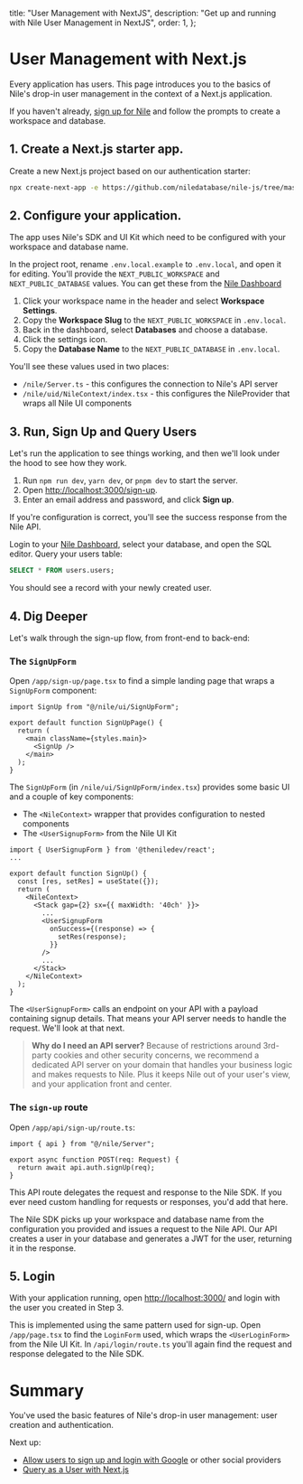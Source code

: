   title: "User Management with NextJS",
  description: "Get up and running with Nile User Management in NextJS",
  order: 1,
};

# User Management with Next.js

Every application has users. This page introduces you to the basics of Nile's drop-in user
management in the context of a Next.js application.

If you haven't already, [sign up for Nile][nad] and follow the prompts to create a workspace and
database.

## 1. Create a Next.js starter app.

Create a new Next.js project based on our authentication starter:

```bash
npx create-next-app -e https://github.com/niledatabase/nile-js/tree/master/examples/authentication nile-auth-app && cd nile-auth-app
```

## 2. Configure your application.

The app uses Nile's SDK and UI Kit which need to be configured with your workspace and database
name.

In the project root, rename `.env.local.example` to `.env.local`, and open it for editing. You'll
provide the `NEXT_PUBLIC_WORKSPACE` and `NEXT_PUBLIC_DATABASE` values. You can get these from the
[Nile Dashboard][nad]

1. Click your workspace name in the header and select **Workspace Settings**.
2. Copy the **Workspace Slug** to the `NEXT_PUBLIC_WORKSPACE` in `.env.local`.
3. Back in the dashboard, select **Databases** and choose a database.
4. Click the settings icon.
5. Copy the **Database Name** to the `NEXT_PUBLIC_DATABASE` in `.env.local`.

You'll see these values used in two places:

- `/nile/Server.ts` - this configures the connection to Nile's API server
- `/nile/uid/NileContext/index.tsx` - this configures the NileProvider that wraps all Nile UI
  components

## 3. Run, Sign Up and Query Users

Let's run the application to see things working, and then we'll look under the hood to see how they
work.

1. Run `npm run dev`, `yarn dev`, or `pnpm dev` to start the server.
2. Open [http://localhost:3000/sign-up](http://localhost:3000/sign-up).
3. Enter an email address and password, and click **Sign up**.

If you're configuration is correct, you'll see the success response from the Nile API.

Login to your [Nile Dashboard][nad], select your database, and open the SQL editor. Query your users
table:

```sql
SELECT * FROM users.users;
```

You should see a record with your newly created user.

## 4. Dig Deeper

Let's walk through the sign-up flow, from front-end to back-end:

### The `SignUpForm`

Open `/app/sign-up/page.tsx` to find a simple landing page that wraps a `SignUpForm` component:

```tsx title="/app/sign-up/page.tsx"
import SignUp from "@/nile/ui/SignUpForm";

export default function SignUpPage() {
  return (
    <main className={styles.main}>
      <SignUp />
    </main>
  );
}
```

The `SignUpForm` (in `/nile/ui/SignUpForm/index.tsx`) provides some basic UI and a couple of key
components:

- The `<NileContext>` wrapper that provides configuration to nested components
- The `<UserSignupForm>` from the Nile UI Kit

```tsx title="/nile/ui/SignUpForm/index.tsx"
import { UserSignupForm } from '@theniledev/react';
...

export default function SignUp() {
  const [res, setRes] = useState({});
  return (
    <NileContext>
      <Stack gap={2} sx={{ maxWidth: '40ch' }}>
        ...
        <UserSignupForm
          onSuccess={(response) => {
            setRes(response);
          }}
        />
        ...
      </Stack>
    </NileContext>
  );
}

```

The `<UserSignupForm>` calls an endpoint on your API with a payload containing signup details. That
means your API server needs to handle the request. We'll look at that next.

> **Why do I need an API server?**
> Because of restrictions around 3rd-party cookies and other security concerns, we
> recommend a dedicated API server on your domain that handles your business logic
> and makes requests to Nile. Plus it keeps Nile out of your user's view, and your
> application front and center.

### The `sign-up` route

Open `/app/api/sign-up/route.ts`:

```tsx title="/app/api/sign-up/route.ts"
import { api } from "@/nile/Server";

export async function POST(req: Request) {
  return await api.auth.signUp(req);
}
```

This API route delegates the request and response to the Nile SDK. If you ever need custom handling
for requests or responses, you'd add that here.

The Nile SDK picks up your workspace and database name from the configuration you provided and
issues a request to the Nile API. Our API creates a user in your database and generates a JWT for
the user, returning it in the response.

## 5. Login

With your application running, open [http://localhost:3000/](http://localhost:3000/) and login with
the user you created in Step 3.

This is implemented using the same pattern used for sign-up. Open `/app/page.tsx` to find the
`LoginForm` used, which wraps the `<UserLoginForm>` from the Nile UI Kit. In `/api/login/route.ts`
you'll again find the request and response delegated to the Nile SDK.

# Summary

You've used the basic features of Nile's drop-in user management: user creation and authentication.

Next up:

- [Allow users to sign up and login with Google]() or other social providers
- [Query as a User with Next.js]()

[nad]: https://dev-nad.thenile.dev/ "Nile Dashboard"
